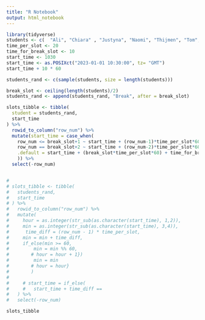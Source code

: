 ```yaml
---
title: "R Notebook"
output: html_notebook
---
```


```r



library(tidyverse)
students <- c(  "Ali", "Chiara" , "Justyna", "Naomi", "Thijmen", "Tom", "Weezay", "Emma")
time_per_slot <- 20
time_for_break_slot <- 10
start_time <- 1030
start_time <- as.POSIXct("2023-01-01 10:30:00", tz= "GMT")
start_time + 10 * 60

students_rand <- c(sample(students, size = length(students)))

break_slot <- ceiling(length(students)/2)
students_rand <- append(students_rand, "Break", after = break_slot)

slots_tibble <- tibble(
  student = students_rand,
  start_time
) %>%
  rowid_to_column("row_num") %>%
  mutate(start_time = case_when(
    row_num <= break_slot+1 ~ start_time + (row_num-1)*time_per_slot*60,
    row_num == break_slot+2 ~ start_time + (row_num-2)*time_per_slot*60 + time_for_break_slot*60,
    .default = start_time + (break_slot*time_per_slot*60) + time_for_break_slot*60 + ((row_num-1)-break_slot) * time_per_slot*60
    )) %>%
  select(-row_num)


# 
# slots_tibble <- tibble(
#   students_rand,
#   start_time
# ) %>%
#   rowid_to_column("row_num") %>%
#   mutate(
#     hour = as.integer(str_sub(as.character(start_time), 1,2)),
#     min = as.integer(str_sub(as.character(start_time), 3,4)),
#      time_diff = (row_num - 1) * time_per_slot,
#     min = min + time_diff,
#     if_else(min >= 60,
#         min = min %% 60,
#        # hour = hour + 1})
#         min = min
#        # hour = hour}
#        )
#         
#     # start_time = if_else(
#     #   start_time + time_diff == 
#   ) %>%
#   select(-row_num)

slots_tibble
```

